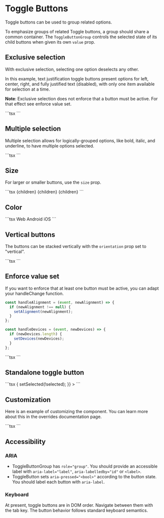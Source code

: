 
# Toggle Buttons

<p className="description">
  Toggle buttons can be used to group related options.
</p>

To emphasize groups of related Toggle buttons,
a group should share a common container.
The `ToggleButtonGroup` controls the selected state of its child buttons when given its own `value` prop.

## Exclusive selection

With exclusive selection, selecting one option deselects any other.

In this example, text justification toggle buttons present options for left, center, right, and fully justified text (disabled), with only one item available for selection at a time.

**Note**: Exclusive selection does not enforce that a button must be active. For that effect see enforce value set.

<ToggleButtons />
```tsx
<ToggleButtons />
```

## Multiple selection

Multiple selection allows for logically-grouped options, like bold, italic, and underline, to have multiple options selected.

<ToggleButtonsMultiple />
```tsx
<ToggleButtonsMultiple />
```

## Size

For larger or smaller buttons, use the `size` prop.

<ToggleButtonSizes />
```tsx
<ToggleButtonGroup size="small" {...control}>
  {children}
</ToggleButtonGroup>
<ToggleButtonGroup {...control}>{children}</ToggleButtonGroup>
<ToggleButtonGroup size="large" {...control}>
  {children}
</ToggleButtonGroup>
```

## Color

<ColorToggleButton />
```tsx
<ToggleButtonGroup
  color="primary"
  value={alignment}
  exclusive
  onChange={handleChange}
>
  <ToggleButton value="web">Web</ToggleButton>
  <ToggleButton value="android">Android</ToggleButton>
  <ToggleButton value="ios">iOS</ToggleButton>
</ToggleButtonGroup>
```

## Vertical buttons

The buttons can be stacked vertically with the `orientation` prop set to "vertical".

<VerticalToggleButtons />
```tsx
<ToggleButtonGroup
  orientation="vertical"
  value={view}
  exclusive
  onChange={handleChange}
>
  <ToggleButton value="list" aria-label="list">
    <ViewListIcon />
  </ToggleButton>
  <ToggleButton value="module" aria-label="module">
    <ViewModuleIcon />
  </ToggleButton>
  <ToggleButton value="quilt" aria-label="quilt">
    <ViewQuiltIcon />
  </ToggleButton>
</ToggleButtonGroup>
```

## Enforce value set

If you want to enforce that at least one button must be active, you can adapt your handleChange function.

```jsx
const handleAlignment = (event, newAlignment) => {
  if (newAlignment !== null) {
    setAlignment(newAlignment);
  }
};

const handleDevices = (event, newDevices) => {
  if (newDevices.length) {
    setDevices(newDevices);
  }
};
```

<ToggleButtonNotEmpty />
```tsx
<ToggleButtonNotEmpty />
```

## Standalone toggle button

<StandaloneToggleButton />
```tsx
<ToggleButton
  value="check"
  selected={selected}
  onChange={() => {
    setSelected(!selected);
  }}
>
  <CheckIcon />
</ToggleButton>
```

## Customization

Here is an example of customizing the component.
You can learn more about this in the overrides documentation page.

<CustomizedDividers />
```tsx
<CustomizedDividers />
```

## Accessibility

### ARIA

- ToggleButtonGroup has `role="group"`. You should provide an accessible label with `aria-label="label"`, `aria-labelledby="id"` or `<label>`.
- ToggleButton sets `aria-pressed="<bool>"` according to the button state. You should label each button with `aria-label`.

### Keyboard

At present, toggle buttons are in DOM order. Navigate between them with the tab key. The button behavior follows standard keyboard semantics.
